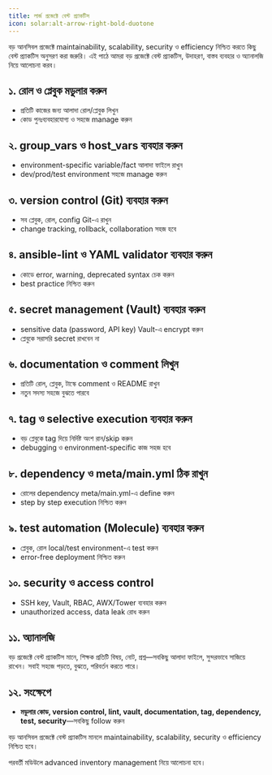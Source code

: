 ```yaml
---
title: লার্জ প্রজেক্টে বেস্ট প্র্যাকটিস
icon: solar:alt-arrow-right-bold-duotone
---
```


বড় আনসিবল প্রজেক্টে maintainability, scalability, security ও efficiency নিশ্চিত করতে কিছু বেস্ট প্র্যাকটিস অনুসরণ করা জরুরি। এই পাঠে আমরা বড় প্রজেক্টে বেস্ট প্র্যাকটিস, উদাহরণ, বাস্তব ব্যবহার ও অ্যানালজি নিয়ে আলোচনা করব।

## ১. রোল ও প্লেবুক মডুলার করুন
- প্রতিটি কাজের জন্য আলাদা রোল/প্লেবুক লিখুন
- কোড পুনঃব্যবহারযোগ্য ও সহজে manage করুন

## ২. group_vars ও host_vars ব্যবহার করুন
- environment-specific variable/fact আলাদা ফাইলে রাখুন
- dev/prod/test environment সহজে manage করুন

## ৩. version control (Git) ব্যবহার করুন
- সব প্লেবুক, রোল, config Git-এ রাখুন
- change tracking, rollback, collaboration সহজ হবে

## ৪. ansible-lint ও YAML validator ব্যবহার করুন
- কোডে error, warning, deprecated syntax চেক করুন
- best practice নিশ্চিত করুন

## ৫. secret management (Vault) ব্যবহার করুন
- sensitive data (password, API key) Vault-এ encrypt করুন
- প্লেবুকে সরাসরি secret রাখবেন না

## ৬. documentation ও comment লিখুন
- প্রতিটি রোল, প্লেবুক, টাস্কে comment ও README রাখুন
- নতুন সদস্য সহজে বুঝতে পারবে

## ৭. tag ও selective execution ব্যবহার করুন
- বড় প্লেবুকে tag দিয়ে নির্দিষ্ট অংশ রান/skip করুন
- debugging ও environment-specific কাজ সহজ হবে

## ৮. dependency ও meta/main.yml ঠিক রাখুন
- রোলের dependency meta/main.yml-এ define করুন
- step by step execution নিশ্চিত করুন

## ৯. test automation (Molecule) ব্যবহার করুন
- প্লেবুক, রোল local/test environment-এ test করুন
- error-free deployment নিশ্চিত করুন

## ১০. security ও access control
- SSH key, Vault, RBAC, AWX/Tower ব্যবহার করুন
- unauthorized access, data leak রোধ করুন

## ১১. অ্যানালজি

বড় প্রজেক্টে বেস্ট প্র্যাকটিস মানে, শিক্ষক প্রতিটি বিষয়, নোট, প্রশ্ন—সবকিছু আলাদা ফাইলে, সুন্দরভাবে সাজিয়ে রাখেন। সবাই সহজে পড়তে, বুঝতে, পরিবর্তন করতে পারে।

## ১২. সংক্ষেপে

- **মডুলার কোড, version control, lint, vault, documentation, tag, dependency, test, security**—সবকিছু follow করুন

বড় আনসিবল প্রজেক্টে বেস্ট প্র্যাকটিস মানলে maintainability, scalability, security ও efficiency নিশ্চিত হবে।

পরবর্তী মডিউলে advanced inventory management নিয়ে আলোচনা হবে।
